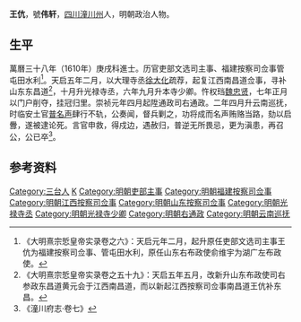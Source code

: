 {{明清人物信息框
| 姓名 = 王伉
| 原名 =
| 圖片名稱= 
| 圖片大小 =
| 圖片說明 = 
| 最高職務 = 都察院右副都御史巡抚云南

| 國家 = 大明 
| 爵位 =
| 籍貫 = [[四川|四川]][[潼川州|潼川州]]
| 族裔 = 
| 字號 = 號伟轩
| 諡號 =
| 出生日期 = 生年不详
| 出生地點 =
| 逝世日期 = 卒年不詳
| 逝世地點 =
| 墓葬 =
| 配偶 = 
| 親屬 = 
| 出身 =
* 萬曆三十八年庚戌科同進士出身
| 經歷 =
| 著作 = 
}}
'''王伉'''{{BD|？年||？年||}}，號'''伟轩'''，[[四川|四川]][[潼川州|潼川州]]人，明朝政治人物。

==生平==
萬曆三十八年（1610年）庚戌科進士。历官吏部文选司主事、福建按察司佥事管屯田水利<ref>《大明熹宗悊皇帝实录卷之六》：天启元年二月，起升原任吏部文选司主事王伉为福建按察司佥事、管屯田水利，原任山东右布政使俞维宇为湖广左布政使。</ref>。天启五年二月，以大理寺丞[[徐大化|徐大化]]疏荐，起复江西南昌道佥事，寻补山东东昌道<ref>《大明熹宗悊皇帝实录卷之五十九》：天启五年五月，改新升山东布政使司右参政东昌道黄元会于江西南昌道，而以新起江西按察司佥事南昌道王伉补东昌。</ref>，十月升光禄寺丞，六年九月升本寺少卿。忤权珰[[魏忠贤|魏忠贤]]，七年正月以门户削夺，挂冠归里。崇祯元年四月起陞通政司右通政。二年四月升云南巡抚，时临安土官[[普名声|普名声]]肆行不轨，公奏闻，督兵剿之，功将成而名声贿赂当路，劾以启釁，遂被逮论死。言官申救，得戍边，遇赦归，普逆无所畏忌，更为滇患，再召公，公已卒<ref>《潼川府志·卷七》</ref>。

== 参考资料 ==
{{reflist}}

{{萬曆三十八年庚戌科殿试金榜}}

{{Authority control}}

{{DEFAULTSORT:Wang王}}
[[Category:三台人|Category:三台人]]
[[Category:王姓|K]]
[[Category:明朝吏部主事|Category:明朝吏部主事]]
[[Category:明朝福建按察司佥事|Category:明朝福建按察司佥事]]
[[Category:明朝江西按察司佥事|Category:明朝江西按察司佥事]]
[[Category:明朝山东按察司佥事|Category:明朝山东按察司佥事]]
[[Category:明朝光禄寺丞|Category:明朝光禄寺丞]]
[[Category:明朝光禄寺少卿|Category:明朝光禄寺少卿]]
[[Category:明朝右通政|Category:明朝右通政]]
[[Category:明朝云南巡抚|Category:明朝云南巡抚]]